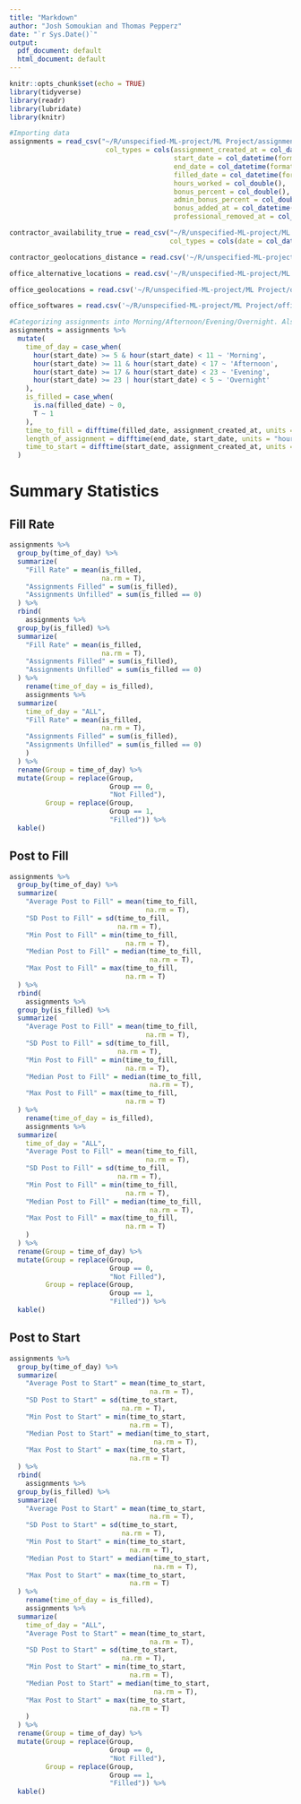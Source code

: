 ```yaml
---
title: "Markdown"
author: "Josh Somoukian and Thomas Pepperz"
date: "`r Sys.Date()`"
output:
  pdf_document: default
  html_document: default
---
```


```r
knitr::opts_chunk$set(echo = TRUE)
library(tidyverse)
library(readr)
library(lubridate)
library(knitr)

#Importing data
assignments = read_csv("~/R/unspecified-ML-project/ML Project/assignments.csv", 
                        col_types = cols(assignment_created_at = col_datetime(format = "%Y-%m-%d %H:%M:%S"), 
                                         start_date = col_datetime(format = "%Y-%m-%d %H:%M:%S"), 
                                         end_date = col_datetime(format = "%Y-%m-%d %H:%M:%S"), 
                                         filled_date = col_datetime(format = "%Y-%m-%d %H:%M:%S"), 
                                         hours_worked = col_double(),
                                         bonus_percent = col_double(),
                                         admin_bonus_percent = col_double(),
                                         bonus_added_at = col_datetime(format = "%Y-%m-%d %H:%M:%S"),
                                         professional_removed_at = col_datetime(format = "%Y-%m-%d %H:%M:%S")))

contractor_availability_true = read_csv("~/R/unspecified-ML-project/ML Project/contractor-availability-true.csv", 
                                        col_types = cols(date = col_date(format = "%Y-%m-%d")))

contractor_geolocations_distance = read.csv('~/R/unspecified-ML-project/ML Project/contractor-geolocations-distance.csv')

office_alternative_locations = read.csv('~/R/unspecified-ML-project/ML Project/office-alternative-locations.csv')

office_geolocations = read.csv('~/R/unspecified-ML-project/ML Project/office-geolocations.csv')

office_softwares = read.csv('~/R/unspecified-ML-project/ML Project/office-softwares.csv')

#Categorizing assignments into Morning/Afternoon/Evening/Overnight. Also creating columns that return the difference between various date columns in hours
assignments = assignments %>%
  mutate(
    time_of_day = case_when(
      hour(start_date) >= 5 & hour(start_date) < 11 ~ 'Morning',
      hour(start_date) >= 11 & hour(start_date) < 17 ~ 'Afternoon',
      hour(start_date) >= 17 & hour(start_date) < 23 ~ 'Evening',
      hour(start_date) >= 23 | hour(start_date) < 5 ~ 'Overnight'
    ),
    is_filled = case_when(
      is.na(filled_date) ~ 0,
      T ~ 1
    ),
    time_to_fill = difftime(filled_date, assignment_created_at, units = "hours"),
    length_of_assignment = difftime(end_date, start_date, units = "hours"),
    time_to_start = difftime(start_date, assignment_created_at, units = "hours")
  )

```

# Summary Statistics

## Fill Rate

```r
assignments %>%
  group_by(time_of_day) %>%
  summarize(
    "Fill Rate" = mean(is_filled,
                       na.rm = T),
    "Assignments Filled" = sum(is_filled),
    "Assignments Unfilled" = sum(is_filled == 0)
  ) %>%
  rbind(
    assignments %>%
  group_by(is_filled) %>%
  summarize(
    "Fill Rate" = mean(is_filled,
                       na.rm = T),
    "Assignments Filled" = sum(is_filled),
    "Assignments Unfilled" = sum(is_filled == 0)
  ) %>%
    rename(time_of_day = is_filled),
    assignments %>%
  summarize(
    time_of_day = "ALL",
    "Fill Rate" = mean(is_filled,
                       na.rm = T),
    "Assignments Filled" = sum(is_filled),
    "Assignments Unfilled" = sum(is_filled == 0)
    )
  ) %>%
  rename(Group = time_of_day) %>%
  mutate(Group = replace(Group, 
                         Group == 0, 
                         "Not Filled"),
         Group = replace(Group,
                         Group == 1,
                         "Filled")) %>%
  kable()
```

## Post to Fill

```r
assignments %>%
  group_by(time_of_day) %>%
  summarize(
    "Average Post to Fill" = mean(time_to_fill,
                                  na.rm = T),
    "SD Post to Fill" = sd(time_to_fill,
                           na.rm = T),
    "Min Post to Fill" = min(time_to_fill,
                             na.rm = T),
    "Median Post to Fill" = median(time_to_fill,
                                   na.rm = T),
    "Max Post to Fill" = max(time_to_fill,
                             na.rm = T)
  ) %>%
  rbind(
    assignments %>%
  group_by(is_filled) %>%
  summarize(
    "Average Post to Fill" = mean(time_to_fill,
                                  na.rm = T),
    "SD Post to Fill" = sd(time_to_fill,
                           na.rm = T),
    "Min Post to Fill" = min(time_to_fill,
                             na.rm = T),
    "Median Post to Fill" = median(time_to_fill,
                                   na.rm = T),
    "Max Post to Fill" = max(time_to_fill,
                             na.rm = T)
  ) %>%
    rename(time_of_day = is_filled),
    assignments %>%
  summarize(
    time_of_day = "ALL",
    "Average Post to Fill" = mean(time_to_fill,
                                  na.rm = T),
    "SD Post to Fill" = sd(time_to_fill,
                           na.rm = T),
    "Min Post to Fill" = min(time_to_fill,
                             na.rm = T),
    "Median Post to Fill" = median(time_to_fill,
                                   na.rm = T),
    "Max Post to Fill" = max(time_to_fill,
                             na.rm = T)
    )
  ) %>%
  rename(Group = time_of_day) %>%
  mutate(Group = replace(Group, 
                         Group == 0, 
                         "Not Filled"),
         Group = replace(Group,
                         Group == 1,
                         "Filled")) %>%
  kable()
```

\newpage
## Post to Start

```r
assignments %>%
  group_by(time_of_day) %>%
  summarize(
    "Average Post to Start" = mean(time_to_start,
                                   na.rm = T),
    "SD Post to Start" = sd(time_to_start,
                            na.rm = T),
    "Min Post to Start" = min(time_to_start,
                              na.rm = T),
    "Median Post to Start" = median(time_to_start,
                                    na.rm = T),
    "Max Post to Start" = max(time_to_start,
                              na.rm = T)
  ) %>%
  rbind(
    assignments %>%
  group_by(is_filled) %>%
  summarize(
    "Average Post to Start" = mean(time_to_start,
                                   na.rm = T),
    "SD Post to Start" = sd(time_to_start,
                            na.rm = T),
    "Min Post to Start" = min(time_to_start,
                              na.rm = T),
    "Median Post to Start" = median(time_to_start,
                                    na.rm = T),
    "Max Post to Start" = max(time_to_start,
                              na.rm = T)
  ) %>%
    rename(time_of_day = is_filled),
    assignments %>%
  summarize(
    time_of_day = "ALL",
    "Average Post to Start" = mean(time_to_start,
                                   na.rm = T),
    "SD Post to Start" = sd(time_to_start,
                            na.rm = T),
    "Min Post to Start" = min(time_to_start,
                              na.rm = T),
    "Median Post to Start" = median(time_to_start,
                                    na.rm = T),
    "Max Post to Start" = max(time_to_start,
                              na.rm = T)
    )
  ) %>%
  rename(Group = time_of_day) %>%
  mutate(Group = replace(Group, 
                         Group == 0, 
                         "Not Filled"),
         Group = replace(Group,
                         Group == 1,
                         "Filled")) %>%
  kable()
```
